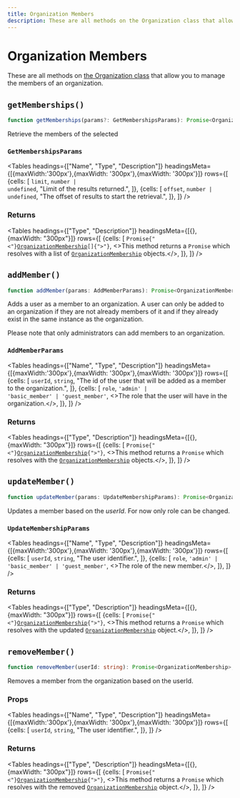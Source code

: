 ```yaml
---
title: Organization Members
description: These are all methods on the Organization class that allow you to manage the members of an organization.
---
```



# Organization Members

These are all methods on [the Organization class](/docs/references/javascript/organization/organization) that allow you to manage the members of an organization.

## `getMemberships()`

```typescript
function getMemberships(params?: GetMembershipsParams): Promise<OrganizationMembership[]>;
```

Retrieve the members of the selected

### `GetMembershipsParams`

<Tables
  headings={["Name", "Type", "Description"]}
  headingsMeta={[{maxWidth:'300px'},{maxWidth: '300px'},{maxWidth: '300px'}]}
  rows={[
  {cells: [
  <code>limit</code>,
  <code>number | undefined</code>,
  "Limit of the results returned.",
  ]},
  {cells: [
  <code>offset</code>,
  <code>number | undefined</code>,
  "The offset of results to start the retrieval.",
  ]},
  ]}
/>

### Returns

<Tables
  headings={["Type", "Description"]}
  headingsMeta={[{}, {maxWidth: "300px"}]}
  rows={[
  {cells: [
  <code>Promise{"<"}<a href="/docs/references/javascript/organization-membership">OrganizationMembership</a>[]{">"}</code>,
  <>This method returns a <code>Promise</code> which resolves with a list of <code><a href="/docs/references/javascript/organization-membership">OrganizationMembership</a></code> objects.</>,
  ]},
  ]}
/>

## `addMember()`

```typescript
function addMember(params: AddMemberParams): Promise<OrganizationMembership>;
```

Adds a user as a member to an organization. A user can only be added to an organization if they are not already members of it and if they already exist in the same instance as the organization.

Please note that only administrators can add members to an organization.

### `AddMemberParams`

<Tables
  headings={["Name", "Type", "Description"]}
  headingsMeta={[{maxWidth:'300px'},{maxWidth: '300px'},{maxWidth: '300px'}]}
  rows={[
  {cells: [
  <code>userId</code>,
  <code>string</code>,
  "The id of the user that will be added as a member to the organization.",
  ]},
  {cells: [
  <code>role</code>,
  <code>'admin' | 'basic_member' | 'guest_member'</code>,
  <>The role that the user will have in the organization.</>,
  ]},
  ]}
/>

### Returns

<Tables
  headings={["Type", "Description"]}
  headingsMeta={[{}, {maxWidth: "300px"}]}
  rows={[
  {cells: [
  <code>Promise{"<"}<a href="/docs/references/javascript/organization-membership">OrganizationMembership</a>{">"}</code>,
  <>This method returns a <code>Promise</code> which resolves with the <code><a href="/docs/references/javascript/organization-membership">OrganizationMembership</a></code> objects.</>,
  ]},
  ]}
/>

## `updateMember()`

```typescript
function updateMember(params: UpdateMembershipParams): Promise<OrganizationMembership>;
```

Updates a member based on the *userId*. For now only role can be changed.

### `UpdateMembershipParams`

<Tables
  headings={["Name", "Type", "Description"]}
  headingsMeta={[{maxWidth:'300px'},{maxWidth: '300px'},{maxWidth: '300px'}]}
  rows={[
  {cells: [
  <code>userId</code>,
  <code>string</code>,
  "The user identifier.",
  ]},
  {cells: [
  <code>role</code>,
  <code>'admin' | 'basic_member' | 'guest_member'</code>,
  <>The role of the new member.</>,
  ]},
  ]}
/>

### Returns

<Tables
  headings={["Type", "Description"]}
  headingsMeta={[{}, {maxWidth: "300px"}]}
  rows={[
  {cells: [
  <code>Promise{"<"}<a href="/docs/references/javascript/organization-membership">OrganizationMembership</a>{">"}</code>,
  <>This method returns a <code>Promise</code> which resolves with the updated <code><a href="/docs/references/javascript/organization-membership">OrganizationMembership</a></code> object.</>,
  ]},
  ]}
/>

## `removeMember()`

```typescript
function removeMember(userId: string): Promise<OrganizationMembership>;
```

Removes a member from the organization based on the userId.

### Props

<Tables
  headings={["Name", "Type", "Description"]}
  headingsMeta={[{maxWidth:'300px'},{maxWidth: '300px'},{maxWidth: '300px'}]}
  rows={[
  {cells: [
  <code>userId</code>,
  <code>string</code>,
  "The user identifier.",
  ]},
  ]}
/>

### Returns

<Tables
  headings={["Type", "Description"]}
  headingsMeta={[{}, {maxWidth: "300px"}]}
  rows={[
  {cells: [
  <code>Promise{"<"}<a href="/docs/references/javascript/organization-membership">OrganizationMembership</a>{">"}</code>,
  <>This method returns a <code>Promise</code> which resolves with the removed <code><a href="/docs/references/javascript/organization-membership">OrganizationMembership</a></code> object.</>,
  ]},
  ]}
/>
